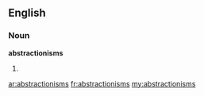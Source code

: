 ==English==

===Noun===
'''abstractionisms'''

# {{plural of|[[abstractionism]]}}

[[ar:abstractionisms]]
[[fr:abstractionisms]]
[[my:abstractionisms]]